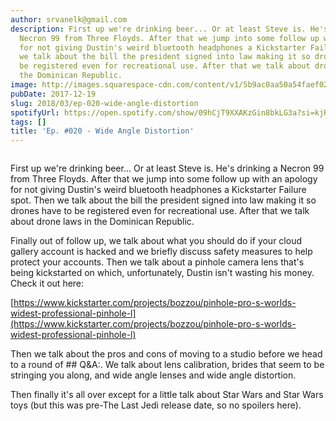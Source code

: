 ```yaml
---
author: srvanelk@gmail.com
description: First up we're drinking beer... Or at least Steve is. He's drinking a
  Necron 99 from Three Floyds. After that we jump into some follow up with an apology
  for not giving Dustin's weird bluetooth headphones a Kickstarter Failure spot. Then
  we talk about the bill the president signed into law making it so drones have to
  be registered even for recreational use. After that we talk about drone laws in
  the Dominican Republic.
image: http://images.squarespace-cdn.com/content/v1/5b9ac0aa50a54faef024c950/1547782348729-OIFWNXGEZO70M780OW6N/image-asset.jpeg/img.jpg/weddingphotohangover/embed/episodes/Ep--020---Wide-Angle-Distortion-e1rihg
pubDate: 2017-12-19
slug: 2018/03/ep-020-wide-angle-distortion
spotifyUrl: https://open.spotify.com/show/09hCjT9XXAKzGin8bkLG3a?si=kjRZvQ1JTb6Ov3HVzSSlWA
tags: []
title: 'Ep. #020 - Wide Angle Distortion'
---
```


<figure>
  <img src="http://images.squarespace-cdn.com/content/v1/5b9ac0aa50a54faef024c950/1547782348729-OIFWNXGEZO70M780OW6N/image-asset.jpeg/img.jpg/weddingphotohangover/embed/episodes/Ep--020---Wide-Angle-Distortion-e1rihg" alt="" />
</figure>

First up we're drinking beer... Or at least Steve is. He's drinking a Necron 99 from Three Floyds. After that we jump into some follow up with an apology for not giving Dustin's weird bluetooth headphones a Kickstarter Failure spot. Then we talk about the bill the president signed into law making it so drones have to be registered even for recreational use. After that we talk about drone laws in the Dominican Republic.

Finally out of follow up, we talk about what you should do if your cloud gallery account is hacked and we briefly discuss safety measures to help protect your accounts. Then we talk about a pinhole camera lens that's being kickstarted on which, unfortunately, Dustin isn't wasting his money. Check it out here:

[https://www.kickstarter.com/projects/bozzou/pinhole-pro-s-worlds-widest-professional-pinhole-l](https://www.kickstarter.com/projects/bozzou/pinhole-pro-s-worlds-widest-professional-pinhole-l)

Then we talk about the pros and cons of moving to a studio before we head to a round of ## Q&A:. We talk about lens calibration, brides that seem to be stringing you along, and wide angle lenses and wide angle distortion.

Then finally it's all over except for a little talk about Star Wars and Star Wars toys (but this was pre-The Last Jedi release date, so no spoilers here).